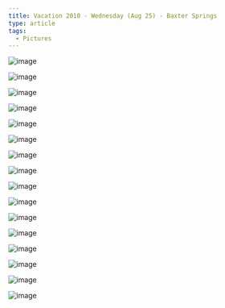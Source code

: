 ```yaml
---
title: Vacation 2010 - Wednesday (Aug 25) - Baxter Springs
type: article
tags:
  - Pictures
---
```


![image](/images/uploads/DSC_6991.jpg)

![image](/images/uploads/DSC_7024.jpg)

![image](/images/uploads/DSC_7029.jpg)

![image](/images/uploads/DSC_7039.jpg)

![image](/images/uploads/DSC_7062.jpg)

![image](/images/uploads/DSC_7077.jpg)

![image](/images/uploads/DSC_7085.jpg)

![image](/images/uploads/DSC_7088.jpg)

![image](/images/uploads/DSC_7114.jpg)

![image](/images/uploads/DSC_7122.jpg)

![image](/images/uploads/DSC_7132.jpg)

![image](/images/uploads/DSC_7137.jpg)

![image](/images/uploads/DSC_7155.jpg)

![image](/images/uploads/DSC_7157.jpg)

![image](/images/uploads/DSC_7171.jpg)

![image](/images/uploads/DSC_7176.jpg)

